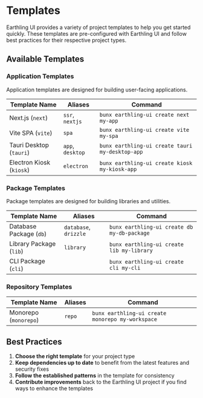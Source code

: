 # Templates

Earthling UI provides a variety of project templates to help you get started quickly. These templates are pre-configured with Earthling UI and follow best practices for their respective project types.

## Available Templates

### Application Templates

Application templates are designed for building user-facing applications.

| Template Name            | Aliases          | Command                                         |
| ------------------------ | ---------------- | ----------------------------------------------- |
| Next.js (`next`)         | `ssr`, `nextjs`  | `bunx earthling-ui create next my-app`          |
| Vite SPA (`vite`)        | `spa`            | `bunx earthling-ui create vite my-spa`          |
| Tauri Desktop (`tauri`)  | `app`, `desktop` | `bunx earthling-ui create tauri my-desktop-app` |
| Electron Kiosk (`kiosk`) | `electron`       | `bunx earthling-ui create kiosk my-kiosk-app`   |

### Package Templates

Package templates are designed for building libraries and utilities.

| Template Name           | Aliases               | Command                                     |
| ----------------------- | --------------------- | ------------------------------------------- |
| Database Package (`db`) | `database`, `drizzle` | `bunx earthling-ui create db my-db-package` |
| Library Package (`lib`) | `library`             | `bunx earthling-ui create lib my-library`   |
| CLI Package (`cli`)     |                       | `bunx earthling-ui create cli my-cli`       |

### Repository Templates

| Template Name         | Aliases | Command                                          |
| --------------------- | ------- | ------------------------------------------------ |
| Monorepo (`monorepo`) | `repo`  | `bunx earthling-ui create monorepo my-workspace` |

## Best Practices

1. **Choose the right template** for your project type
2. **Keep dependencies up to date** to benefit from the latest features and security fixes
3. **Follow the established patterns** in the template for consistency
4. **Contribute improvements** back to the Earthling UI project if you find ways to enhance the templates
